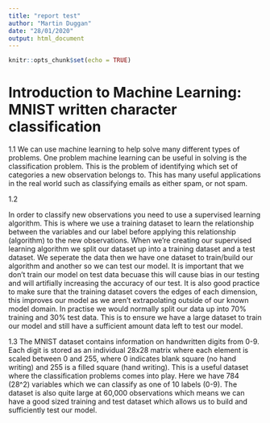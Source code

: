 ```yaml
---
title: "report test"
author: "Martin Duggan"
date: "28/01/2020"
output: html_document
---
```


```r
knitr::opts_chunk$set(echo = TRUE)
```


# Introduction to Machine Learning: MNIST written character classification
1.1 
We can use machine learning to help solve many different types of problems. One problem machine learning can be useful in solving is the classification problem. This is the problem of identifying which set of categories a new observation belongs to. This has many useful applications in the real world such as classifying emails as either spam, or not spam. 



1.2 

In order to classify new observations you need to use a supervised learning algorithm. This is where we use a training dataset to learn the relationship between the variables and our label before applying this relationship (algorithm) to the new observations. When we're creating our supervised learning algorithm we split our dataset up into a training dataset and a test dataset. We seperate the data then we have one dataset to train/build our algorithm and another so we can test our model. It is important that we don't train our model on test data becuase this will cause bias in our testing and will artifially increasing the accuracy of our test. It is also good practice to make sure that the training dataset covers the edges of each dimension, this improves our model as we aren't extrapolating outside of our known model domain. In practise we would normally split our data up into 70% training and 30% test data. This is to ensure we have a large dataset to train our model and still have a sufficient amount data left to test our model. 

1.3 
The MNIST dataset contains information on handwritten digits from 0-9. Each digit is stored as an individual 28x28 matrix where each element is scaled between 0 and 255, where 0 indicates blank square (no hand writing) and 255 is a filled square (hand writing). This is a useful dataset where the classification problems comes into play. Here we have 784 (28^2) variables which we can classify as one of 10 labels (0-9). The dataset is also quite large at 60,000 observations which means we can have a good sized training and test dataset which allows us to build and sufficiently test our model.



